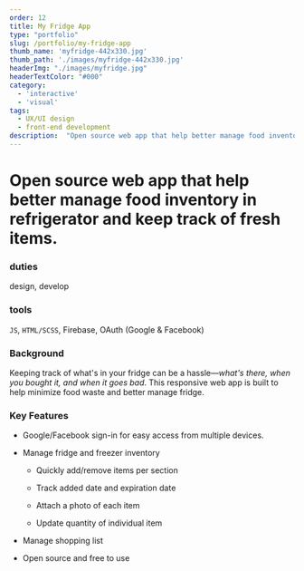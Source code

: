 ```yaml
---
order: 12
title: My Fridge App
type: "portfolio"
slug: /portfolio/my-fridge-app
thumb_name: 'myfridge-442x330.jpg'
thumb_path: './images/myfridge-442x330.jpg'
headerImg: "./images/myfridge.jpg"
headerTextColor: "#000"
category:
  - 'interactive'
  - 'visual'
tags:
  - UX/UI design
  - front-end development
description:  "Open source web app that help better manage food inventory in refrigerator and keep track of fresh items."
---
```


# Open source web app that help better manage food inventory in refrigerator and keep track of fresh items.

<section class="portfolioDetail">

### duties

design, develop

</section>

<section class="portfolioDetail">

### tools

`JS`, `HTML/SCSS`, Firebase, OAuth (Google & Facebook)

</section>

<section class="portfolioDetail">

### Background

Keeping track of what's in your fridge can be a hassle&mdash;_what's there, when you bought it, and when it goes bad_. This responsive web app is built to help minimize food waste and better manage fridge.

</section>

<section class="portfolioDetail">

### Key Features

<div>

- Google/Facebook sign-in for easy access from multiple devices.

- Manage fridge and freezer inventory

  - Quickly add/remove items per section
  
  - Track added date and expiration date
  
  - Attach a photo of each item
  
  - Update quantity of individual item


- Manage shopping list

- Open source and free to use

</div>
</section>

<ButtonContainer>
  <SimpleButton cta="Launch live app" link="https://rememberfridge.com/" color="var(--yellow)" />
  <SimpleButton cta="View GitHub Repo" link="https://github.com/baadaa/myfridge" color="var(--green)" />
</ButtonContainer>
